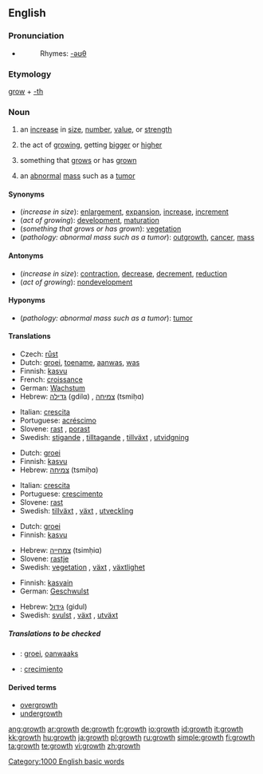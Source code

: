 {{wikipedia}}
==English==

===Pronunciation===
*{{audio|en-us-growth.ogg|Audio (US)}}
*:Rhymes: [[Rhymes:English:-əʊθ|-əʊθ]]

===Etymology===
[[grow]] + [[-th]]

===Noun===
{{en-noun}}

# an [[increase]] in [[size]], [[number]], [[value]], or [[strength]]
# {{biology}} the act of [[growing]], getting [[bigger]] or [[higher]]
# {{biology}} something that [[grow]]s or has [[grown]]
# {{pathology}} an [[abnormal]] [[mass]] such as a [[tumor]]

====Synonyms====
*(''increase in size''): [[enlargement]], [[expansion]], [[increase]], [[increment]]
*(''act of growing''): [[development]], [[maturation]]
*(''something that grows or has grown''): [[vegetation]]
*(''pathology: abnormal mass such as a tumor''): [[outgrowth]], [[cancer]], [[mass]]

====Antonyms====
*(''increase in size''): [[contraction]], [[decrease]], [[decrement]], [[reduction]]
*(''act of growing''): [[nondevelopment]]

====Hyponyms====
*(''pathology: abnormal mass such as a tumor''): [[tumor]]

====Translations====
{{trans-top|increase in size}}
*Czech: [[růst]] {{m}}
*Dutch: [[groei]], [[toename]], [[aanwas]], [[was]]
*Finnish: [[kasvu]]
*French: [[croissance]] {{f}}
*German: [[Wachstum]] {{n}}
*Hebrew: [[גדילה]] (gdilɑ) {{f}}, [[צמיחה]] (tsmiḥɑ) {{f}}
{{trans-mid}}
*Italian: [[crescita]] {{f}}
*Portuguese: [[acréscimo]] {{m}}
*Slovene: [[rast]] {{f}}, [[porast]] {{f}}
*Swedish: [[stigande]] {{n}}, [[tilltagande]] {{n}}, [[tillväxt]] {{c}}, [[utvidgning]] {{c}}
{{trans-bottom}}

{{trans-top|act of growing}}
*Dutch: [[groei]]
*Finnish: [[kasvu]]
*Hebrew: [[צמיחה]] (tsmiḥɑ) {{f}}
{{trans-mid}}
*Italian: [[crescita]] {{f}}
*Portuguese: [[crescimento]] {{m}}
*Slovene: [[rast]] {{f}}
*Swedish: [[tillväxt]] {{c}}, [[växt]] {{c}}, [[utveckling]] {{c}}
{{trans-bottom}}

{{trans-top|something that grows or has grown}}
*Dutch: [[groei]]
*Finnish: [[kasvu]]
{{trans-mid}}
*Hebrew: [[צמחייה]] (tsimḥiɑ) {{f}}
*Slovene: [[rastje]] {{n}}
*Swedish: [[vegetation]] {{c}}, [[växt]] {{c}}, [[växtlighet]] {{c}}
{{trans-bottom}}

{{trans-top|pathology: abnormal mass such as a tumor}}
*Finnish: [[kasvain]]
*German: [[Geschwulst]] {{f}}
{{trans-mid}}
*Hebrew: [[גידול]] (gidul) {{m}}
*Swedish: [[svulst]] {{c}}, [[växt]] {{c}}, [[utväxt]] {{c}}
{{trans-bottom}}

=====Translations to be checked=====
{{checktrans}}
*{{ttbc|Frisian}}: [[groei]], [[oanwaaks]]
*{{ttbc|Spanish}}: [[crecimiento]]

====Derived terms====
*[[overgrowth]]
*[[undergrowth]]

[[Category:1000 English basic words]]

[[ang:growth]]
[[ar:growth]]
[[de:growth]]
[[fr:growth]]
[[io:growth]]
[[id:growth]]
[[it:growth]]
[[kk:growth]]
[[hu:growth]]
[[ja:growth]]
[[pl:growth]]
[[ru:growth]]
[[simple:growth]]
[[fi:growth]]
[[ta:growth]]
[[te:growth]]
[[vi:growth]]
[[zh:growth]]